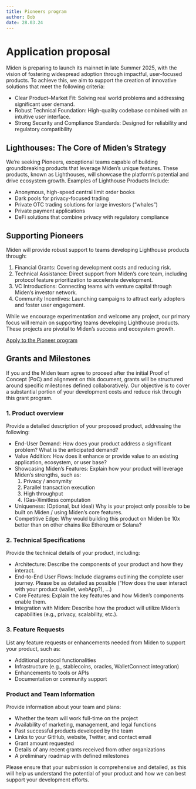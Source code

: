 ```yaml
---
title: Pioneers program
author: Bob
date: 28.03.24
---
```



# Application proposal

Miden is preparing to launch its mainnet in late Summer 2025, with the vision of fostering widespread adoption through impactful, user-focused products. To achieve this, we aim to support the creation of innovative solutions that meet the following criteria:

- Clear Product–Market Fit: Solving real world problems and addressing significant user demand.
- Robust Technical Foundation: High-quality codebase combined with an intuitive user interface.
- Strong Security and Compliance Standards: Designed for reliability and regulatory compatibility

## Lighthouses: The Core of Miden’s Strategy 

<Scribble text="Scripted notes to add context / emphasis">
  We’re seeking Pioneers, exceptional teams capable of building groundbreaking
  products that leverage Miden’s unique features. These products, known as
  Lighthouses, will showcase the platform’s potential and drive ecosystem
  growth. Examples of Lighthouse Products Include:
</Scribble>

- Anonymous, high-speed central limit order books
- Dark pools for privacy-focused trading
- Private OTC trading solutions for large investors (“whales”)
- Private payment applications
- DeFi solutions that combine privacy with regulatory compliance

## Supporting Pioneers 

Miden will provide robust support to teams developing Lighthouse products through:

1. Financial Grants: Covering development costs and reducing risk.
2. Technical Assistance: Direct support from Miden’s core team, including protocol feature prioritization to accelerate development.
3. VC Introductions: Connecting teams with venture capital through Miden’s investor network.
4. Community Incentives: Launching campaigns to attract early adopters and foster user engagement.

While we encourage experimentation and welcome any project, our primary focus will remain on supporting teams developing Lighthouse products. These projects are pivotal to Miden’s success and ecosystem growth.

[Apply to the Pioneer program](#)

## Grants and Milestones 

If you and the Miden team agree to proceed after the initial Proof of Concept (PoC) and alignment on this document, grants will be structured around specific milestones defined collaboratively. Our objective is to cover a substantial portion of your development costs and reduce risk through this grant program.

### 1. Product overview

Provide a detailed description of your proposed product, addressing the following:

- End-User Demand: How does your product address a significant problem? What is the anticipated demand?
- Value Addition: How does it enhance or provide value to an existing application, ecosystem, or user base?
- Showcasing Miden’s Features: Explain how your product will leverage Miden’s strengths, such as:
  1. Privacy / anonymity
  2. Parallel transaction execution
  3. High throughput
  4. (Gas-)limitless computation
- Uniqueness: (Optional, but ideal) Why is your project only possible to be built on Miden / using Miden’s core features.
- Competitive Edge: Why would building this product on Miden be 10x better than on other chains like Ethereum or Solana?

### 2. Technical Specifications 

Provide the technical details of your product, including:

- Architecture: Describe the components of your product and how they interact.
- End-to-End User Flows: Include diagrams outlining the complete user journey. Please be as detailed as possible (“How does the user interact with your product (wallet, webApp?), …)
- Core Features: Explain the key features and how Miden’s components enable them.
- Integration with Miden: Describe how the product will utilize Miden’s capabilities (e.g., privacy, scalability, etc.).

### 3. Feature Requests 

List any feature requests or enhancements needed from Miden to support your product, such as:

- Additional protocol functionalities
- Infrastructure (e.g., stablecoins, oracles, WalletConnect integration)
- Enhancements to tools or APIs
- Documentation or community support

### Product and Team Information

Provide information about your team and plans:

- Whether the team will work full-time on the project
- Availability of marketing, management, and legal functions
- Past successful products developed by the team
- Links to your GitHub, website, Twitter, and contact email
- Grant amount requested
- Details of any recent grants received from other organizations
- A preliminary roadmap with defined milestones

Please ensure that your submission is comprehensive and detailed, as this will help us understand the potential of your product and how we can best support your development efforts.
